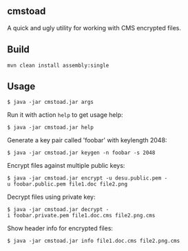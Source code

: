 == cmstoad ==

A quick and ugly utility for working with CMS encrypted files.

== Build ==

<pre>
mvn clean install assembly:single
</pre>

== Usage ==

 $ java -jar cmstoad.jar args

Run it with action <code>help</code> to get usage help:
 $ java -jar cmstoad.jar help

Generate a key pair called 'foobar' with keylength 2048:
 $ java -jar cmstoad.jar keygen -n foobar -s 2048

Encrypt files against multiple public keys:
 $ java -jar cmstoad.jar encrypt -u desu.public.pem -u foobar.public.pem file1.doc file2.png

Decrypt files using private key:
 $ java -jar cmstoad.jar decrypt -i foobar.private.pem file1.doc.cms file2.png.cms

Show header info for encrypted files:
 $ java -jar cmstoad.jar info file1.doc.cms file2.png.cms
